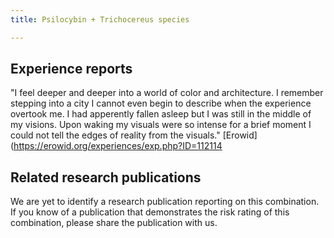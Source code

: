 ---
title: Psilocybin + Trichocereus species

---

## Experience reports

"I feel deeper and deeper into a world of color and architecture. I remember stepping into a city I cannot even begin to describe when the experience overtook me. I had apperently fallen asleep but I was still in the middle of my visions. Upon waking my visuals were so intense for a brief moment I could not tell the edges of reality from the visuals." [Erowid] (https://erowid.org/experiences/exp.php?ID=112114

## Related research publications

We are yet to identify a research publication reporting on this combination. If you know of a publication that demonstrates the risk rating of this combination, please share the publication with us.




